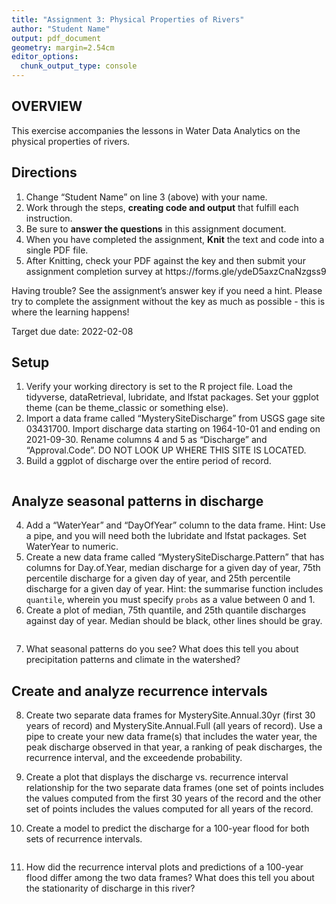 ```yaml
---
title: "Assignment 3: Physical Properties of Rivers"
author: "Student Name"
output: pdf_document
geometry: margin=2.54cm
editor_options: 
  chunk_output_type: console
---
```


## OVERVIEW

This exercise accompanies the lessons in Water Data Analytics on the physical properties of rivers. 

## Directions
1. Change "Student Name" on line 3 (above) with your name.
2. Work through the steps, **creating code and output** that fulfill each instruction.
3. Be sure to **answer the questions** in this assignment document.
4. When you have completed the assignment, **Knit** the text and code into a single PDF file.
5. After Knitting, check your PDF against the key and then submit your assignment completion survey at https://forms.gle/ydeD5axzCnaNzgss9

Having trouble? See the assignment's answer key if you need a hint. Please try to complete the assignment without the key as much as possible - this is where the learning happens!

Target due date: 2022-02-08

## Setup

1. Verify your working directory is set to the R project file. Load the tidyverse, dataRetrieval, lubridate, and lfstat packages. Set your ggplot theme (can be theme_classic or something else).
2. Import a data frame called "MysterySiteDischarge" from USGS gage site 03431700. Import discharge data starting on 1964-10-01 and ending on 2021-09-30. Rename columns 4 and 5 as "Discharge" and "Approval.Code". DO NOT LOOK UP WHERE THIS SITE IS LOCATED. 
3. Build a ggplot of discharge over the entire period of record. 

```r


```

## Analyze seasonal patterns in discharge

4. Add a "WaterYear" and "DayOfYear" column to the data frame. Hint: Use a pipe, and you will need both the lubridate and lfstat packages. Set WaterYear to numeric.
5. Create a new data frame called "MysterySiteDischarge.Pattern" that has columns for Day.of.Year, median discharge for a given day of year, 75th percentile discharge for a given day of year, and 25th percentile discharge for a given day of year. Hint: the summarise function includes `quantile`, wherein you must specify `probs` as a value between 0 and 1.
6. Create a plot of median, 75th quantile, and 25th quantile discharges against day of year. Median should be black, other lines should be gray. 
```r



```

7. What seasonal patterns do you see? What does this tell you about precipitation patterns and climate in the watershed?

> 

## Create and analyze recurrence intervals

8. Create two separate data frames for MysterySite.Annual.30yr (first 30 years of record) and MysterySite.Annual.Full (all years of record). Use a pipe to create your new data frame(s) that includes the water year, the peak discharge observed in that year, a ranking of peak discharges, the recurrence interval, and the exceedende probability.

9. Create a plot that displays the discharge vs. recurrence interval relationship for the two separate data frames (one set of points includes the values computed from the first 30 years of the record and the other set of points includes the values computed for all years of the record. 

10. Create a model to predict the discharge for a 100-year flood for both sets of recurrence intervals. 

```r


```

11. How did the recurrence interval plots and predictions of a 100-year flood differ among the two data frames? What does this tell you about the stationarity of discharge in this river?

> 


